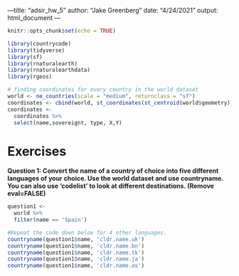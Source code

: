 ---title: "adsir_hw_5"
author: "Jake Greenberg"
date: "4/24/2021"
output: html_document
---

```r
knitr::opts_chunk$set(echo = TRUE)
```

```r
library(countrycode)
library(tidyverse)
library(sf)
library(rnaturalearth)
library(rnaturalearthdata)
library(rgeos)
```

```r
# finding coordinates for every country in the world dataset
world <- ne_countries(scale = "medium", returnclass = "sf")
coordinates <- cbind(world, st_coordinates(st_centroid(world$geometry)))
coordinates <- 
  coordinates %>%
  select(name,sovereignt, type, X,Y)
```

# Exercises

**Question 1: Convert the name of a country of choice into five different languages of your choice. Use the world dataset and use countryname. You can also use ‘codelist’ to look at different destinations. (Remove eval=FALSE)**

```r
question1 <-
  world %>%
  filter(name == 'Spain')

#Repeat the code down below for 4 other languages.
countryname(question1$name, 'cldr.name.uk')
countryname(question1$name, 'cldr.name.bn')
countryname(question1$name, 'cldr.name.tk')
countryname(question1$name, 'cldr.name.ja')
countryname(question1$name, 'cldr.name.as')
```

